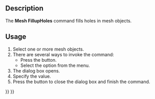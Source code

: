 <languages/>
<translate>

<!--T:1-->
{{Docnav
|[[Mesh_FlipNormals|FlipNormals]]
|[[Mesh_FillInteractiveHole|FillInteractiveHole]]
|[[Mesh_Workbench|Mesh]]
|IconL=Mesh_FlipNormals.svg
|IconR=Mesh_FillInteractiveHole.svg
|IconC=Workbench_Mesh.svg
}}

<!--T:2-->
{{GuiCommand
|Name=Mesh FillupHoles
|MenuLocation=Meshes → Fill Holes
|Workbenches=[[Mesh_Workbench|Mesh]]
|SeeAlso=[[Mesh_FillInteractiveHole|Mesh FillInteractiveHole]], [[Mesh_AddFacet|Mesh AddFacet]]
}}

==Description== <!--T:3-->

<!--T:4-->
The '''Mesh FillupHoles''' command fills holes in mesh objects.

==Usage== <!--T:5-->

<!--T:6-->
# Select one or more mesh objects.
# There are several ways to invoke the command:
#* Press the {{Button|[[Image:Mesh_FillupHoles.svg|16px]] [[Mesh_FillupHoles|Fill Holes]]}} button.
#* Select the {{MenuCommand|Meshes → [[Image:Mesh_FillupHoles.svg|16px]] Fill Holes}} option from the menu.
# The {{MenuCommand|Fill holes}} dialog box opens.
# Specify the {{MenuCommand|Fill holes with maximum number of edges}} value.
# Press the {{Button|OK}} button to close the dialog box and finish the command.


<!--T:7-->
{{Docnav
|[[Mesh_FlipNormals|FlipNormals]]
|[[Mesh_FillInteractiveHole|FillInteractiveHole]]
|[[Mesh_Workbench|Mesh]]
|IconL=Mesh_FlipNormals.svg
|IconR=Mesh_FillInteractiveHole.svg
|IconC=Workbench_Mesh.svg
}}

</translate>
{{Mesh Tools navi{{#translation:}}}}
{{Userdocnavi{{#translation:}}}}
{{clear}}
